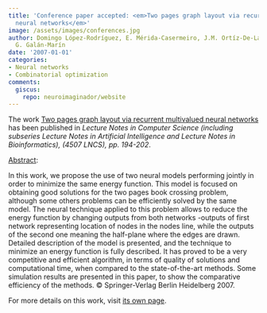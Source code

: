 ```yaml
---
title: 'Conference paper accepted: <em>Two pages graph layout via recurrent multivalued
  neural networks</em>'
image: /assets/images/conferences.jpg
author: Domingo López-Rodríguez, E. Mérida-Casermeiro, J.M. Ortíz-De-Lazcano-Lobato,
  G. Galán-Marín
date: '2007-01-01'
categories:
- Neural networks
- Combinatorial optimization
comments:
  giscus:
    repo: neuroimaginador/website
---
```


The work <u>Two pages graph layout via recurrent multivalued neural networks</u> has been published in <em>Lecture Notes in Computer Science (including subseries Lecture Notes in Artificial Intelligence and Lecture Notes in Bioinformatics), (4507 LNCS), <em>pp. 194-202</em></em>.

<u>Abstract</u>:



In this work, we propose the use of two neural models performing jointly in order to minimize the same energy function. This model is focused on obtaining good solutions for the two pages book crossing problem, although some others problems can be efficiently solved by the same model. The neural technique applied to this problem allows to reduce the energy function by changing outputs from both networks -outputs of first network representing location of nodes in the nodes line, while the outputs of the second one meaning the half-plane where the edges are drawn. Detailed description of the model is presented, and the technique to minimize an energy function is fully described. It has proved to be a very competitive and efficient algorithm, in terms of quality of solutions and computational time, when compared to the state-of-the-art methods. Some simulation results are presented in this paper, to show the comparative efficiency of the methods. © Springer-Verlag Berlin Heidelberg 2007.




For more details on this work, visit <a href='/publications/conferences/2007-iwann3'>its own page</a>.

